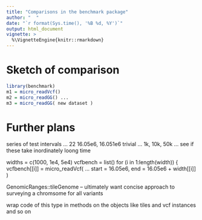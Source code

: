 ```yaml
---
title: "Comparisons in the benchmark package"
author: "  "
date: "`r format(Sys.time(), '%B %d, %Y')`"
output: html_document
vignette: >
  %\VignetteEngine{knitr::rmarkdown}
---
```


# Sketch of comparison

```r
library(benchmark)
m1 = micro_readVcf()
m2 = micro_readGG() ...
m3 = micro_readGG( new dataset )
```

# Further plans

series of test intervals ... 22 16.05e6, 16.051e6  trivial ... 1k, 10k, 50k ... see if these take inordinately loong time

widths = c(1000, 1e4, 5e4)
vcfbench = list()
for (i in 1:length(width)) {
    vcfbench[[i]] = micro_readVcf( ... start = 16.05e6, end = 16.05e6 + width[[i]] )
    
GenomicRanges::tileGenome -- ultimately want concise approach to surveying a chromsome for all variants

wrap code of this type in methods on the objects like tiles and vcf instances and so on

  
